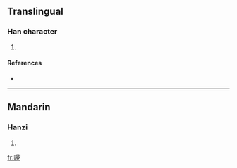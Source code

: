 ==Translingual==

===Han character===
{{Han char|rn=72|rad=日|as=10|sn=14|four=|canj=日日十女 (AAJV)}}

# {{defn|Han|sort=日10}}

====References====
* {{Han ref|kx=0499.030|dkj=14102|dj=0868.060|hdz=21530.030|uh=66A5|ud=26277}}

----

==Mandarin==

===Hanzi===
{{cmn-hanzi|pin=[[yàn]] ([[yan4]])|wg=yen<sup>4</sup>}}

# {{defn|Mandarin|sort=日10}}

[[fr:暥]]